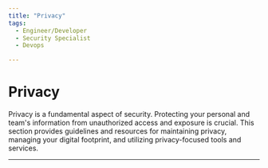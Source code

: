 ```yaml
---
title: "Privacy"
tags:
  - Engineer/Developer
  - Security Specialist
  - Devops

---
```



<TagProvider>
<TagFilter />

# Privacy

<TagList tags={frontmatter.tags} />
<AttributionList contributors={frontmatter.contributors} />

Privacy is a fundamental aspect of security. Protecting your personal and team's information from unauthorized access and exposure is crucial. This section provides guidelines and resources for maintaining privacy, managing your digital footprint, and utilizing privacy-focused tools and services.

---

</TagProvider>
<ContributeFooter />